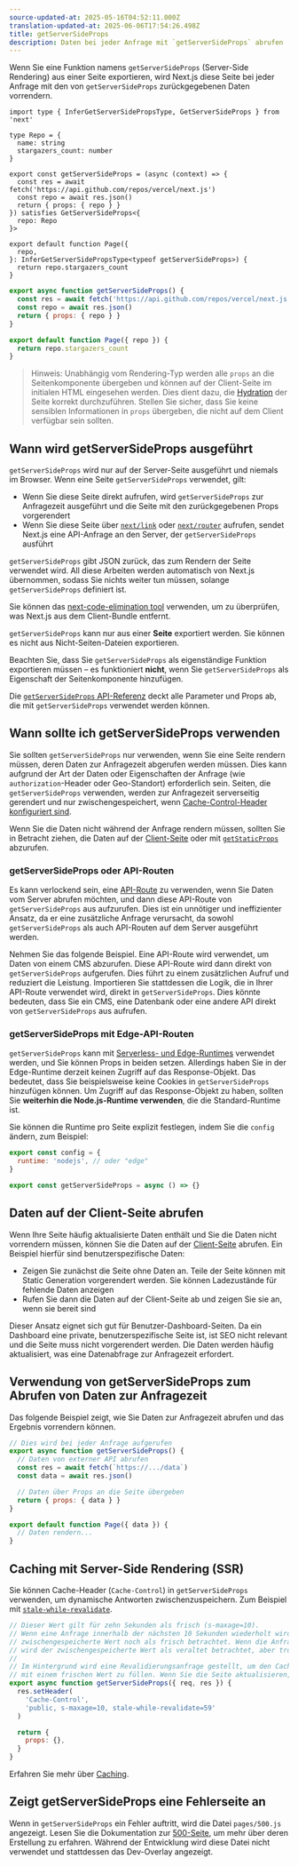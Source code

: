 ```yaml
---
source-updated-at: 2025-05-16T04:52:11.000Z
translation-updated-at: 2025-06-06T17:54:26.498Z
title: getServerSideProps
description: Daten bei jeder Anfrage mit `getServerSideProps` abrufen
---
```


Wenn Sie eine Funktion namens `getServerSideProps` (Server-Side Rendering) aus einer Seite exportieren, wird Next.js diese Seite bei jeder Anfrage mit den von `getServerSideProps` zurückgegebenen Daten vorrendern.

```tsx filename="pages/index.tsx" switcher
import type { InferGetServerSidePropsType, GetServerSideProps } from 'next'

type Repo = {
  name: string
  stargazers_count: number
}

export const getServerSideProps = (async (context) => {
  const res = await fetch('https://api.github.com/repos/vercel/next.js')
  const repo = await res.json()
  return { props: { repo } }
}) satisfies GetServerSideProps<{
  repo: Repo
}>

export default function Page({
  repo,
}: InferGetServerSidePropsType<typeof getServerSideProps>) {
  return repo.stargazers_count
}
```

```jsx filename="pages/index.js" switcher
export async function getServerSideProps() {
  const res = await fetch('https://api.github.com/repos/vercel/next.js')
  const repo = await res.json()
  return { props: { repo } }
}

export default function Page({ repo }) {
  return repo.stargazers_count
}
```

> Hinweis: Unabhängig vom Rendering-Typ werden alle `props` an die Seitenkomponente übergeben und können auf der Client-Seite im initialen HTML eingesehen werden. Dies dient dazu, die [Hydration](https://react.dev/reference/react-dom/hydrate) der Seite korrekt durchzuführen. Stellen Sie sicher, dass Sie keine sensiblen Informationen in `props` übergeben, die nicht auf dem Client verfügbar sein sollten.

## Wann wird getServerSideProps ausgeführt

`getServerSideProps` wird nur auf der Server-Seite ausgeführt und niemals im Browser. Wenn eine Seite `getServerSideProps` verwendet, gilt:

- Wenn Sie diese Seite direkt aufrufen, wird `getServerSideProps` zur Anfragezeit ausgeführt und die Seite mit den zurückgegebenen Props vorgerendert
- Wenn Sie diese Seite über [`next/link`](/docs/pages/api-reference/components/link) oder [`next/router`](/docs/pages/api-reference/functions/use-router) aufrufen, sendet Next.js eine API-Anfrage an den Server, der `getServerSideProps` ausführt

`getServerSideProps` gibt JSON zurück, das zum Rendern der Seite verwendet wird. All diese Arbeiten werden automatisch von Next.js übernommen, sodass Sie nichts weiter tun müssen, solange `getServerSideProps` definiert ist.

Sie können das [next-code-elimination tool](https://next-code-elimination.vercel.app/) verwenden, um zu überprüfen, was Next.js aus dem Client-Bundle entfernt.

`getServerSideProps` kann nur aus einer **Seite** exportiert werden. Sie können es nicht aus Nicht-Seiten-Dateien exportieren.

Beachten Sie, dass Sie `getServerSideProps` als eigenständige Funktion exportieren müssen – es funktioniert **nicht**, wenn Sie `getServerSideProps` als Eigenschaft der Seitenkomponente hinzufügen.

Die [`getServerSideProps` API-Referenz](/docs/pages/api-reference/functions/get-server-side-props) deckt alle Parameter und Props ab, die mit `getServerSideProps` verwendet werden können.

## Wann sollte ich getServerSideProps verwenden

Sie sollten `getServerSideProps` nur verwenden, wenn Sie eine Seite rendern müssen, deren Daten zur Anfragezeit abgerufen werden müssen. Dies kann aufgrund der Art der Daten oder Eigenschaften der Anfrage (wie `authorization`-Header oder Geo-Standort) erforderlich sein. Seiten, die `getServerSideProps` verwenden, werden zur Anfragezeit serverseitig gerendert und nur zwischengespeichert, wenn [Cache-Control-Header konfiguriert sind](/docs/pages/building-your-application/deploying/production-checklist#caching).

Wenn Sie die Daten nicht während der Anfrage rendern müssen, sollten Sie in Betracht ziehen, die Daten auf der [Client-Seite](#fetching-data-on-the-client-side) oder mit [`getStaticProps`](/docs/pages/building-your-application/data-fetching/get-static-props) abzurufen.

### getServerSideProps oder API-Routen

Es kann verlockend sein, eine [API-Route](/docs/pages/building-your-application/routing/api-routes) zu verwenden, wenn Sie Daten vom Server abrufen möchten, und dann diese API-Route von `getServerSideProps` aus aufzurufen. Dies ist ein unnötiger und ineffizienter Ansatz, da er eine zusätzliche Anfrage verursacht, da sowohl `getServerSideProps` als auch API-Routen auf dem Server ausgeführt werden.

Nehmen Sie das folgende Beispiel. Eine API-Route wird verwendet, um Daten von einem CMS abzurufen. Diese API-Route wird dann direkt von `getServerSideProps` aufgerufen. Dies führt zu einem zusätzlichen Aufruf und reduziert die Leistung. Importieren Sie stattdessen die Logik, die in Ihrer API-Route verwendet wird, direkt in `getServerSideProps`. Dies könnte bedeuten, dass Sie ein CMS, eine Datenbank oder eine andere API direkt von `getServerSideProps` aus aufrufen.

### getServerSideProps mit Edge-API-Routen

`getServerSideProps` kann mit [Serverless- und Edge-Runtimes](/docs/pages/building-your-application/rendering/edge-and-nodejs-runtimes) verwendet werden, und Sie können Props in beiden setzen. Allerdings haben Sie in der Edge-Runtime derzeit keinen Zugriff auf das Response-Objekt. Das bedeutet, dass Sie beispielsweise keine Cookies in `getServerSideProps` hinzufügen können. Um Zugriff auf das Response-Objekt zu haben, sollten Sie **weiterhin die Node.js-Runtime verwenden**, die die Standard-Runtime ist.

Sie können die Runtime pro Seite explizit festlegen, indem Sie die `config` ändern, zum Beispiel:

```jsx filename="pages/index.js"
export const config = {
  runtime: 'nodejs', // oder "edge"
}

export const getServerSideProps = async () => {}
```

## Daten auf der Client-Seite abrufen

Wenn Ihre Seite häufig aktualisierte Daten enthält und Sie die Daten nicht vorrendern müssen, können Sie die Daten auf der [Client-Seite](/docs/pages/building-your-application/data-fetching/client-side) abrufen. Ein Beispiel hierfür sind benutzerspezifische Daten:

- Zeigen Sie zunächst die Seite ohne Daten an. Teile der Seite können mit Static Generation vorgerendert werden. Sie können Ladezustände für fehlende Daten anzeigen
- Rufen Sie dann die Daten auf der Client-Seite ab und zeigen Sie sie an, wenn sie bereit sind

Dieser Ansatz eignet sich gut für Benutzer-Dashboard-Seiten. Da ein Dashboard eine private, benutzerspezifische Seite ist, ist SEO nicht relevant und die Seite muss nicht vorgerendert werden. Die Daten werden häufig aktualisiert, was eine Datenabfrage zur Anfragezeit erfordert.

## Verwendung von getServerSideProps zum Abrufen von Daten zur Anfragezeit

Das folgende Beispiel zeigt, wie Sie Daten zur Anfragezeit abrufen und das Ergebnis vorrendern können.

```jsx
// Dies wird bei jeder Anfrage aufgerufen
export async function getServerSideProps() {
  // Daten von externer API abrufen
  const res = await fetch(`https://.../data`)
  const data = await res.json()

  // Daten über Props an die Seite übergeben
  return { props: { data } }
}

export default function Page({ data }) {
  // Daten rendern...
}
```

## Caching mit Server-Side Rendering (SSR)

Sie können Cache-Header (`Cache-Control`) in `getServerSideProps` verwenden, um dynamische Antworten zwischenzuspeichern. Zum Beispiel mit [`stale-while-revalidate`](https://web.dev/stale-while-revalidate/).

```jsx
// Dieser Wert gilt für zehn Sekunden als frisch (s-maxage=10).
// Wenn eine Anfrage innerhalb der nächsten 10 Sekunden wiederholt wird, wird der zuvor
// zwischengespeicherte Wert noch als frisch betrachtet. Wenn die Anfrage vor 59 Sekunden wiederholt wird,
// wird der zwischengespeicherte Wert als veraltet betrachtet, aber trotzdem gerendert (stale-while-revalidate=59).
//
// Im Hintergrund wird eine Revalidierungsanfrage gestellt, um den Cache
// mit einem frischen Wert zu füllen. Wenn Sie die Seite aktualisieren, sehen Sie den neuen Wert.
export async function getServerSideProps({ req, res }) {
  res.setHeader(
    'Cache-Control',
    'public, s-maxage=10, stale-while-revalidate=59'
  )

  return {
    props: {},
  }
}
```

Erfahren Sie mehr über [Caching](/docs/pages/building-your-application/deploying/production-checklist#caching).

## Zeigt getServerSideProps eine Fehlerseite an

Wenn in `getServerSideProps` ein Fehler auftritt, wird die Datei `pages/500.js` angezeigt. Lesen Sie die Dokumentation zur [500-Seite](/docs/pages/building-your-application/routing/custom-error#500-page), um mehr über deren Erstellung zu erfahren. Während der Entwicklung wird diese Datei nicht verwendet und stattdessen das Dev-Overlay angezeigt.